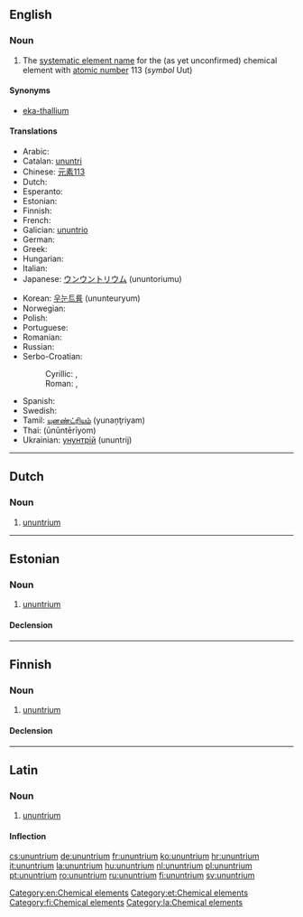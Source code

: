 ==English==
{{elements|Uut|copernicium|Cn|flerovium|Fl}}

===Noun===
{{en-noun|-}}
{{wikipedia}}

# The [[systematic element name]] for the (as yet unconfirmed) chemical element with [[atomic number]] 113 (''symbol'' Uut)

====Synonyms====
* [[eka-thallium]]

====Translations====
{{trans-top|chemical element}}
* Arabic: {{t|ar|أنون تريوم|tr=’unun tríiyum|m}}
* Catalan: [[ununtri]] {{m}}
* Chinese: [[元素113]] {{qualifier|unofficial}}
* Dutch: {{t+|nl|ununtrium|n}}
* Esperanto: {{t-|eo|ununtrio}}
* Estonian: {{t-|et|ununtrium}}
* Finnish: {{t+|fi|ununtrium}}
* French: {{t+|fr|ununtrium|m}}
* Galician: [[ununtrio]] {{m}}
* German: {{t+|de|Ununtrium|n}}
* Greek: {{t-|el|ουνουντριος|n|tr=ounountrios}}
* Hungarian: {{t+|hu|ununtrium}}
* Italian: {{t+|it|ununtrio|m}}
* Japanese: [[ウンウントリウム]] (ununtoriumu)
{{trans-mid}}
* Korean: [[우눈트륨]] (ununteuryum)
* Norwegian: {{t-|no|ununtrium}}
* Polish: {{t+|pl|ununtrium|m}}
* Portuguese: {{t+|pt|ununtrio|m}}
* Romanian: {{t+|ro|ununtriu|n}}
* Russian: {{t+|ru|унунтрий|m|tr=unúntrij}}
* Serbo-Croatian:
*: Cyrillic: {{t-|sh|унунтријум|m|sc=Cyrl}}, {{t-|sh|унунтриј|m|sc=Cyrl}}
*: Roman: {{t-|sh|ununtrijum}}, {{t-|sh|ununtrij|m}}
* Spanish: {{t+|es|ununtrio|m}}
* Swedish: {{t+|sv|ununtrium}}
* Tamil: [[யுனண்ட்ரியம்]] (yunaņţriyam)
* Thai: {{Thai|[[อูนอูนเทรียม]]}} (ūnūntērīyom)
* Ukrainian: [[унунтрій]] (ununtrij) {{m}}
{{trans-bottom}}

[[Category:en:Chemical elements]]

----

==Dutch==
{{wikipedia|lang=nl}}
{{elements|Uut|copernicium|Cn|ununquadium|Uuq|lang=nl}}

===Noun===
{{nl-noun|n|-|-}}

# [[#English|ununtrium]]

----

==Estonian==

===Noun===
{{et-noun|ununtriumi|ununtriumi|par2=ununtriumit}}

# [[#English|ununtrium]]

====Declension====
{{et-decl-seminar|ununtrium}}
{{et-decl-redel|ununtrium}}

[[Category:et:Chemical elements]]

----

==Finnish==
{{wikipedia|lang=fi}}

===Noun===
{{fi-noun}}

# [[#English|ununtrium]]

====Declension====
{{fi-decl-risti|ununtrium|nopl=1|i=0}}

[[Category:fi:Chemical elements]]

----

==Latin==
{{wikipedia|lang=la}}

===Noun===
{{la-noun|ūnūntrium|ununtrii|ūnūntriī|n|second}}

# [[#English|ununtrium]]

====Inflection====
{{la-decl-2nd-N|ununtri|ūnūntri}}

[[Category:la:Chemical elements]]

[[cs:ununtrium]]
[[de:ununtrium]]
[[fr:ununtrium]]
[[ko:ununtrium]]
[[hr:ununtrium]]
[[it:ununtrium]]
[[la:ununtrium]]
[[hu:ununtrium]]
[[nl:ununtrium]]
[[pl:ununtrium]]
[[pt:ununtrium]]
[[ro:ununtrium]]
[[ru:ununtrium]]
[[fi:ununtrium]]
[[sv:ununtrium]]